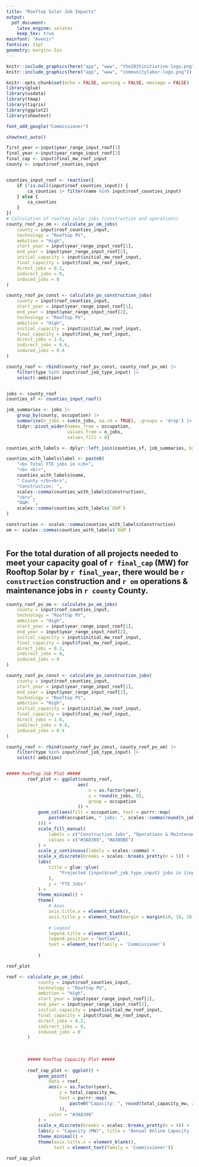 ```yaml
---
title: "Rooftop Solar Job Impacts"
output:
  pdf_document:
    latex_engine: xelatex
    keep_tex: true
mainfont: "Avenir"
fontsize: 11pt
geometry: margin=.5in
---
```


```r
knitr::include_graphics(here("app", "www", "the2035initiative-logo.png"))
knitr::include_graphics(here("app", "www", "communitylabor-logo.png"))
```

```r
knitr::opts_chunk$set(echo = FALSE, warning = FALSE, message = FALSE)
library(glue)
library(usdata)
library(tmap)
library(tigris)
library(ggplot2)
library(showtext)

font_add_google("Commissioner")

showtext_auto()

first_year <-input$year_range_input_roof[1]
final_year <-input$year_range_input_roof[2]
final_cap <- input$final_mw_roof_input
county <- input$roof_counties_input


counties_input_roof <- reactive({
    if (!is.null(input$roof_counties_input)) {
        ca_counties |> filter(name %in% input$roof_counties_input)
    } else {
        ca_counties
    }
})
# Calculation of rooftop solar jobs (construction and operations)
county_roof_pv_om <- calculate_pv_om_jobs(
    county = input$roof_counties_input,
    technology = "Rooftop PV",
    ambition = "High",
    start_year = input$year_range_input_roof[1],
    end_year = input$year_range_input_roof[2],
    initial_capacity = input$initial_mw_roof_input,
    final_capacity = input$final_mw_roof_input,
    direct_jobs = 0.2,
    indirect_jobs = 0,
    induced_jobs = 0
)

county_roof_pv_const <- calculate_pv_construction_jobs(
    county = input$roof_counties_input,
    start_year = input$year_range_input_roof[1],
    end_year = input$year_range_input_roof[2],
    technology = "Rooftop PV",
    ambition = "High",
    initial_capacity = input$initial_mw_roof_input,
    final_capacity = input$final_mw_roof_input,
    direct_jobs = 1.6,
    indirect_jobs = 0.6,
    induced_jobs = 0.4
)

county_roof <- rbind(county_roof_pv_const, county_roof_pv_om) |>
    filter(type %in% input$roof_job_type_input) |>
    select(-ambition)


jobs <- county_roof
counties_sf <- counties_input_roof()

job_summaries <- jobs |>
    group_by(county, occupation) |>
    summarise(n_jobs = sum(n_jobs, na.rm = TRUE), .groups = 'drop') |>
    tidyr::pivot_wider(names_from = occupation,
                       values_from = n_jobs,
                       values_fill = 0)

counties_with_labels <- dplyr::left_join(counties_sf, job_summaries, by = c("name" = "county"))

counties_with_labels$label <- paste0(
    "<b> Total FTE jobs in </b>",
    "<b> <br>",
    counties_with_labels$name,
    " County </b><br>",
    "Construction: ",
    scales::comma(counties_with_labels$Construction),
    "<br>",
    "O&M: ",
    scales::comma(counties_with_labels$`O&M`)
)

construction <- scales::comma(counties_with_labels$Construction)
om <- scales::comma(counties_with_labels$`O&M`)



```



## For the total duration of all projects needed to meet your capacity goal of `r final_cap` (MW) for Rooftop Solar by `r final_year`, there would be `r construction` construction and `r om` operations & maintenance jobs in `r county` County. 



```r
county_roof_pv_om <- calculate_pv_om_jobs(
    county = input$roof_counties_input,
    technology = "Rooftop PV",
    ambition = "High",
    start_year = input$year_range_input_roof[1],
    end_year = input$year_range_input_roof[2],
    initial_capacity = input$initial_mw_roof_input,
    final_capacity = input$final_mw_roof_input,
    direct_jobs = 0.2,
    indirect_jobs = 0,
    induced_jobs = 0
)

county_roof_pv_const <- calculate_pv_construction_jobs(
    county = input$roof_counties_input,
    start_year = input$year_range_input_roof[1],
    end_year = input$year_range_input_roof[2],
    technology = "Rooftop PV",
    ambition = "High",
    initial_capacity = input$initial_mw_roof_input,
    final_capacity = input$final_mw_roof_input,
    direct_jobs = 1.6,
    indirect_jobs = 0.6,
    induced_jobs = 0.4
)

county_roof <- rbind(county_roof_pv_const, county_roof_pv_om) |>
    filter(type %in% input$roof_job_type_input) |>
    select(-ambition)


##### Rooftop Job Plot #####
        roof_plot <- ggplot(county_roof,
                           aes(
                               x = as.factor(year),
                               y = round(n_jobs, 0),
                               group = occupation
                           )) +
            geom_col(aes(fill = occupation, text = purrr::map(
                paste0(occupation, " jobs: ", scales::comma(round(n_jobs, 0))), HTML
            ))) +
            scale_fill_manual(
                labels = c("Construction Jobs", "Operations & Maintenance Jobs"),
                values = c("#3A8398", "#A3BDBE")
            ) +
            scale_y_continuous(labels = scales::comma) +
            scale_x_discrete(breaks = scales::breaks_pretty(n = 5)) +
            labs(
                title = glue::glue(
                    "Projected {input$roof_job_type_input} jobs in {input$roof_counties_input} \nfrom Rooftop Solar development"
                ),
                y = "FTE Jobs"
            ) +
            theme_minimal() +
            theme(
                # Axes
                axis.title.x = element_blank(),
                axis.title.y = element_text(margin = margin(10, 10, 10, 10)),
                
                # Legend
                legend.title = element_blank(),
                legend.position = "bottom",
                text = element_text(family = 'Commissioner')
                
            )

roof_plot

```


```r

roof <- calculate_pv_om_jobs(
            county = input$roof_counties_input,
            technology = "Rooftop PV",
            ambition = "High",
            start_year = input$year_range_input_roof[1],
            end_year = input$year_range_input_roof[2],
            initial_capacity = input$initial_mw_roof_input,
            final_capacity = input$final_mw_roof_input,
            direct_jobs = 0.2,
            indirect_jobs = 0,
            induced_jobs = 0
        )
        
        
        
        ##### Rooftop Capacity Plot #####
        
        roof_cap_plot <- ggplot() +
            geom_point(
                data = roof,
                aes(x = as.factor(year), 
                    y = total_capacity_mw,
                    text = purrr::map(
                        paste0("Capacity: ", round(total_capacity_mw, 2), " MW"), HTML
                    )),
                color = "#3A8398"
            ) +
            scale_x_discrete(breaks = scales::breaks_pretty(n = 4)) +
            labs(y = "Capacity (MW)", title = "Annual Online Capacity (MW)") +
            theme_minimal() +
            theme(axis.title.x = element_blank(),
                  text = element_text(family = 'Commissioner'))

roof_cap_plot
```




